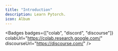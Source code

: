 ```yaml
---
title: "Introduction"
description: Learn Pytorch.
icon: Album
---
```



<Badges
  badges={["colab", "discord", "discourse"]}
  colabUrl="https://colab.research.google.com/"
  discourseUrl="https://discourse.com/"
/>

